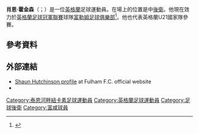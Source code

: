 {{Infobox football biography
| name = Shaun Hutchinson
| fullname = Shaun Matthew Hutchinson
| birth_date = {{Birth date and age|df=yes|1990|11|23}}<ref name="Official">{{cite web|url=http://www.motherwellfc.co.uk/players/first-team/shaun-hutchinson/|publisher=Official Motherwell FC Site|accessdate=21 February 2014|title=Shaun Hutchinson profile|deadurl=yes|archiveurl=https://web.archive.org/web/20131109232029/http://www.motherwellfc.co.uk/players/first-team/shaun-hutchinson/|archivedate=2013年11月9日}}</ref>
| birth_place = 英格蘭[[泰恩河畔紐卡斯爾|泰恩河畔紐卡斯爾]]<ref name="Official"/>
| height = {{height|ft=6|in=2}}<ref name="Official"/>
| currentclub = [[富勒姆足球俱樂部|富勒姆]]
| clubnumber = 4
| position = [[後衛|中後衛]]
| youthyears1 = {{0|000}}?–2007
| youthclubs1 = [[Wallsend_Boys_Club|Wallsend Boys Club]]
| youthyears2 = 2007–2009
| youthclubs2 = [[馬瑟韋爾足球俱樂部|馬瑟韋爾]]
| years1 = 2009–2014 | clubs1 = [[馬瑟韋爾|馬瑟韋爾]] | caps1 = 121 | goals1 = 7 <!-- LEAGUE APPS AND GOALS ONLY -->
| years2 = 2014– | clubs2 = [[富勒姆足球俱樂部|富勒姆]] | caps2 = 23 | goals2 = 2<!-- LEAGUE APPS AND GOALS ONLY -->
| pcupdate = 00:47, 14 April 2015 (UTC)
}}
'''肖恩·霍金森'''（{{lang-en|Shaun Hutchinson}}；{{bd|1990年|11月23日}}）是一位[[英格蘭|英格蘭]]足球運動員。在場上的位置是中[[後衛|後衛]]。他現在效力於[[英格蘭足球冠軍聯賽|英格蘭足球冠軍聯賽]]球隊[[富勒姆足球俱樂部|富勒姆足球俱樂部]]<ref name="Hutchinson Joins Fulham">{{cite news |url=http://www.fulhamfc.com/news/2014/june/16/hutchinson-joins-fulham |title=Hutchinson Joins Fulham|publisher=Fulham |date=16 June 2014 |accessdate=16 June 2014}}</ref>。他也代表英格蘭U21國家隊參賽。

==參考資料==
{{Reflist}}

==外部連結==
*[https://web.archive.org/web/20140713211104/http://www.fulhamfc.com/the-teams/first-team/shaun-hutchinson Shaun Hutchinson profile] at Fulham F.C. official website
*{{Soccerbase|id=50003}}

{{DEFAULTSORT:Hutchinson, Shaun}}
[[Category:泰恩河畔紐卡素足球運動員|Category:泰恩河畔紐卡素足球運動員]]
[[Category:英格蘭足球運動員|Category:英格蘭足球運動員]]
[[Category:足球後衛|Category:足球後衛]]
[[Category:富咸球員|Category:富咸球員]]
{{Sport-bio-stub}}